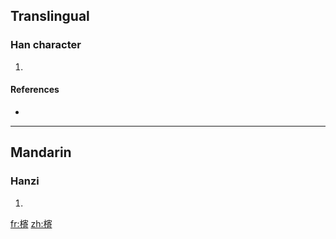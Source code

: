 ==Translingual==

===Han character===
{{Han char|rn=75|rad=木|as=11|sn=15|four=|canj=木十大口 (DJKR)}}

# {{defn|Han|sort=木11}}

====References====
* {{Han ref|kx=0546.270|dkj=15355|dj=0934.250|hdz=21284.110|uh=69E3|ud=27107}}

----

==Mandarin==

===Hanzi===
{{cmn-hanzi|pin=[[qǐ]] ([[qi3]])|wg=ch'i<sup>3</sup>}}

# {{defn|Mandarin|sort=木11}}

[[fr:槣]]
[[zh:槣]]